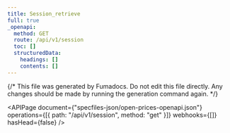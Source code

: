 ```yaml
---
title: Session_retrieve
full: true
_openapi:
  method: GET
  route: /api/v1/session
  toc: []
  structuredData:
    headings: []
    contents: []
---
```


{/* This file was generated by Fumadocs. Do not edit this file directly. Any changes should be made by running the generation command again. */}

<APIPage
  document={"specfiles-json/open-prices-openapi.json"}
  operations={[{ path: "/api/v1/session", method: "get" }]}
  webhooks={[]}
  hasHead={false}
/>
